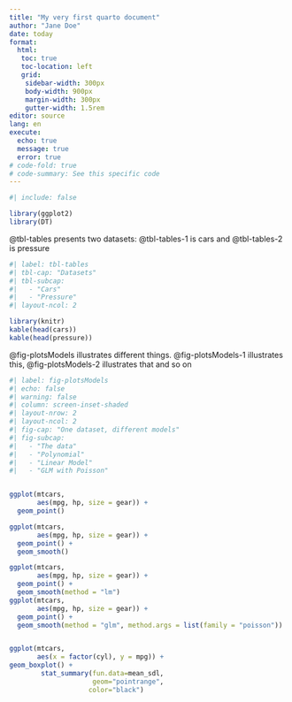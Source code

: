 ```yaml
---
title: "My very first quarto document"
author: "Jane Doe"
date: today
format: 
  html: 
   toc: true
   toc-location: left
   grid:
    sidebar-width: 300px
    body-width: 900px
    margin-width: 300px
    gutter-width: 1.5rem
editor: source
lang: en
execute: 
  echo: true
  message: true
  error: true
# code-fold: true
# code-summary: See this specific code
---
```


```r
#| include: false

library(ggplot2)
library(DT)
```





<!-- ## Quarto -->


<!-- ```{r} -->
<!-- #| column: margin -->
<!-- ggplot(mtcars, aes(hp, mpg, color = factor(am))) + -->
<!--   geom_point() + -->
<!--   geom_smooth(formula = y ~ x, method = "loess") + -->
<!--   theme(legend.position = 'bottom') -->
<!-- ``` -->




<!-- <br> -->

<!-- <br> -->


<!-- ```{r} -->
<!-- #| column: margin -->

<!-- datatable(mtcars, -->
<!--   options = list(pageLength = 5)) -->
<!-- ``` -->


<!-- Quarto enables you to weave together content and executable code into a finished document. To learn more about Quarto see <https://quarto.org>. -->


<!-- ::: {.column-margin} -->
<!-- I want this picture displayed in the margin  -->


<!-- ![](slides/01-Baby-steps/img/peacock.png) -->

<!-- ::: -->




<!-- ::: {.grid} -->

<!-- ::: {.g-col-4} -->

<!-- First column, 4/12 of the toal width -->

<!-- ::: -->

<!-- ::: {.g-col-8} -->

<!-- Second column, 8/12 of the total width  -->

<!-- ::: -->

<!-- ::: -->


<!-- ## Running Code -->


<!-- When you click the **Render** button a document will be generated that includes both content and the output of embedded code. You can embed code like this: -->

<!-- ```{r} -->
<!-- #| column: margin -->

<!-- lm(hp ~ mpg*am, data = mtcars) -->

<!-- ``` -->



<!-- ```{r} -->
<!-- #| fig-column: margin -->
<!-- #| echo: false -->



<!-- ggplot(mtcars,  -->
<!--        aes(hp, mpg, color = factor(am))) + -->
<!--   geom_point() + -->
<!--   geom_smooth(formula = y ~ x, method = "loess") + -->
<!--   theme(legend.position = 'bottom') -->

<!-- datatable(mtcars, -->
<!--   options = list(pageLength = 5)) -->

<!-- ``` -->

@tbl-tables presents two datasets: @tbl-tables-1 is cars and @tbl-tables-2 is pressure

```r
#| label: tbl-tables
#| tbl-cap: "Datasets"
#| tbl-subcap: 
#|   - "Cars"
#|   - "Pressure"
#| layout-ncol: 2

library(knitr)
kable(head(cars))
kable(head(pressure))
```

@fig-plotsModels illustrates different things. @fig-plotsModels-1 illustrates this, @fig-plotsModels-2 illustrates that and so on

```r
#| label: fig-plotsModels
#| echo: false
#| warning: false
#| column: screen-inset-shaded
#| layout-nrow: 2
#| layout-ncol: 2
#| fig-cap: "One dataset, different models" 
#| fig-subcap:
#|   - "The data"
#|   - "Polynomial"
#|   - "Linear Model"
#|   - "GLM with Poisson" 


ggplot(mtcars,
       aes(mpg, hp, size = gear)) +
  geom_point()

ggplot(mtcars,
       aes(mpg, hp, size = gear)) +
  geom_point() + 
  geom_smooth()

ggplot(mtcars,
       aes(mpg, hp, size = gear)) +
  geom_point() + 
  geom_smooth(method = "lm")
ggplot(mtcars,
       aes(mpg, hp, size = gear)) +
  geom_point() + 
  geom_smooth(method = "glm", method.args = list(family = "poisson"))


ggplot(mtcars, 
       aes(x = factor(cyl), y = mpg)) + 
geom_boxplot() +
        stat_summary(fun.data=mean_sdl,
                     geom="pointrange",
                    color="black") 

```
<!-- <br> -->

<!-- <br> -->


<!-- <br> -->

<!-- You can add options to executable code like this  -->

<!-- ```{r code} -->
<!-- #| echo: false -->
<!-- 2 * 2 -->
<!-- ``` -->

<!-- The `echo: false` option disables the printing of code (only output is displayed). -->

